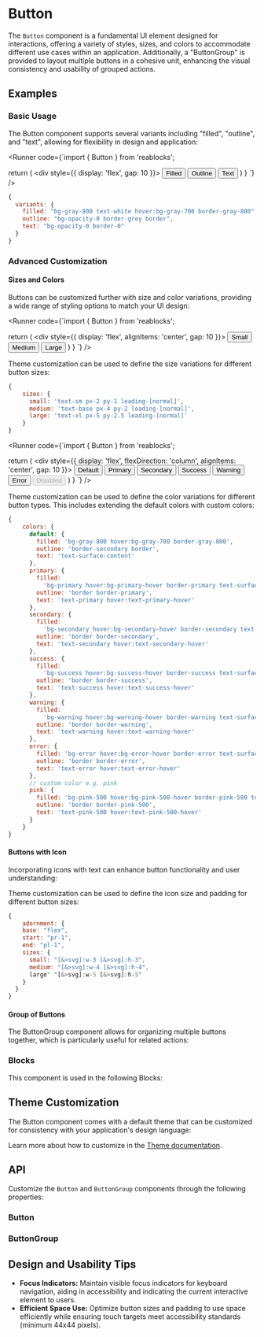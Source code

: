 
<Meta of={ButtonStories} />
<Meta of={ButtonGroupStories} />

# Button

The `Button` component is a fundamental UI element designed for interactions, offering a variety of styles, sizes, and colors to accommodate different use cases within an application.
Additionally, a "ButtonGroup" is provided to layout multiple buttons in a cohesive unit, enhancing the visual consistency and usability of grouped actions.

## Examples

### Basic Usage

The Button component supports several variants including "filled", "outline", and
"text", allowing for flexibility in design and application:

<Runner code={`import { Button } from 'reablocks';

  return (
    <div style={{ display: 'flex', gap: 10 }}>
      <Button variant="filled">Filled</Button>
      <Button variant="outline">Outline</Button>
      <Button variant="text">Text</Button>
    </div>
  )
}
`} />

```javascript
{
  variants: {
    filled: "bg-gray-800 text-white hover:bg-gray-700 border-gray-800",
    outline: "bg-opacity-0 border-grey border",
    text: "bg-opacity-0 border-0"
  }
}
```

### Advanced Customization

#### Sizes and Colors

Buttons can be customized further with size and color variations, providing a wide range of
styling options to match your UI design:

<Runner code={`import { Button } from 'reablocks';

  return (
    <div style={{ display: 'flex', alignItems: 'center', gap: 10 }}>
      <Button size="small">Small</Button>
      <Button size="medium">Medium</Button>
      <Button size="large">Large</Button>
    </div>
  )
}
`} />

Theme customization can be used to define the size variations for different button sizes:

```javascript
{
    sizes: {
      small: 'text-sm px-2 py-1 leading-[normal]',
      medium: 'text-base px-4 py-2 leading-[normal]',
      large: 'text-xl px-5 py-2.5 leading-[normal]'
    }
}
```

<Runner code={`import { Button } from 'reablocks';

  return (
    <div style={{
      display: 'flex', 
      flexDirection: 'column', 
      alignItems: 'center', 
      gap: 10
    }}>
      <Button>Default</Button>
      <Button color="primary">Primary</Button>
      <Button color="secondary">Secondary</Button>
      <Button color="success">Success</Button>
      <Button color="warning">Warning</Button>
      <Button color="error">Error</Button>
      <Button disabled>Disabled</Button>
    </div>
  )
}
`} />

Theme customization can be used to define the color variations for different button types. This includes extending the default colors with custom colors:

```javascript
{
    colors: {
      default: {
        filled: 'bg-gray-800 hover:bg-gray-700 border-gray-800',
        outline: 'border-secondary border',
        text: 'text-surface-content'
      },
      primary: {
        filled:
          'bg-primary hover:bg-primary-hover border-primary text-surface-content',
        outline: 'border border-primary',
        text: 'text-primary hover:text-primary-hover'
      },
      secondary: {
        filled:
          'bg-secondary hover:bg-secondary-hover border-secondary text-surface-content',
        outline: 'border border-secondary',
        text: 'text-secondary hover:text-secondary-hover'
      },
      success: {
        filled:
          'bg-success hover:bg-success-hover border-success text-surface-content',
        outline: 'border border-success',
        text: 'text-success hover:text-success-hover'
      },
      warning: {
        filled:
          'bg-warning hover:bg-warning-hover border-warning text-surface-content',
        outline: 'border border-warning',
        text: 'text-warning hover:text-warning-hover'
      },
      error: {
        filled: 'bg-error hover:bg-error-hover border-error text-surface-content',
        outline: 'border border-error',
        text: 'text-error hover:text-error-hover'
      },
      // custom color e.g. pink
      pink: {
        filled: 'bg-pink-500 hover:bg-pink-500-hover border-pink-500 text-surface-content',
        outline: 'border border-pink-500',
        text: 'text-pink-500 hover:text-pink-500-hover'
      }
    }
}
```

#### Buttons with Icon

Incorporating icons with text can enhance button functionality and user understanding:

<ToggleCanvas
  of={ButtonStories.WithIcon}
  storybook="components-elements-button--with-icon"
/>

Theme customization can be used to define the icon size and padding for different button sizes:

```javascript
{
    adornment: {
    base: "flex",
    start: "pr-1",
    end: "pl-1",
    sizes: {
      small: "[&>svg]:w-3 [&>svg]:h-3",
      medium: "[&>svg]:w-4 [&>svg]:h-4",
      large" "[&>svg]:w-5 [&>svg]:h-5"
    }
  }
}
```

#### Group of Buttons

The ButtonGroup component allows for organizing multiple buttons together, which is particularly useful for related actions:

<ToggleCanvas
  of={ButtonGroupStories.Colors}
  storybook="components-elements-button-group--colors"
/>

### Blocks

This component is used in the following Blocks:

<Cards>
  <Card title="Forgot Password" href="/blocks/authentication/forgot-password" />
  <Card title="Login" href="/blocks/authentication/login" />
  <Card title="MFA" href="/blocks/authentication/mfa" />
  <Card title="Register" href="/blocks/authentication/register" />
  <Card title="Not Found" href="/blocks/foundation/not-found" />
  <Card title="Contact" href="/blocks/foundation/contact" />
  <Card title="Billing" href="/blocks/administration/billing" />
  <Card title="Pricing" href="/blocks/administration/pricing" />
  <Card title="Team" href="/blocks/administration/team" />
</Cards>

## Theme Customization

The Button component comes with a default theme that can be customized for consistency with your application's design language:

<ThemeRender theme={buttonTheme} />

Learn more about how to customize in the [Theme documentation](/docs/theme/getting-started).

## API

Customize the `Button` and `ButtonGroup` components through the following properties:

### Button

<PropsTable name="Button" />

### ButtonGroup

<PropsTable name="ButtonGroup" />

## Design and Usability Tips

- **Focus Indicators:** Maintain visible focus indicators for keyboard navigation, aiding in accessibility and indicating the current interactive element to users.
- **Efficient Space Use:** Optimize button sizes and padding to use space efficiently while ensuring touch targets meet accessibility standards (minimum 44x44 pixels).
